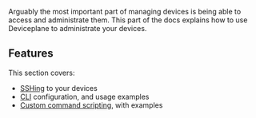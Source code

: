
<Docs title="Operating">

Arguably the most important part of managing devices is being able to access and administrate them. This part of the docs explains how to use Deviceplane to administrate your devices.

## Features

This section covers:

- [SSHing](/docs/operating/ssh) to your devices
- [CLI](/docs/operating/cli) configuration, and usage examples
- [Custom command scripting](/docs/operating/command-scripting), with examples

</Docs>
